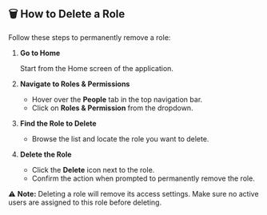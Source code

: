 ## 🗑️ How to Delete a Role

Follow these steps to permanently remove a role:

1. **Go to Home**

   Start from the Home screen of the application.

2. **Navigate to Roles & Permissions**
    - Hover over the **People** tab in the top navigation bar.
    - Click on **Roles & Permission** from the dropdown.
3. **Find the Role to Delete**
    - Browse the list and locate the role you want to delete.
4. **Delete the Role**
    - Click the **Delete** icon next to the role.
    - Confirm the action when prompted to permanently remove the role.

⚠️ **Note:** Deleting a role will remove its access settings. Make sure no active users are assigned to this role before deleting.

